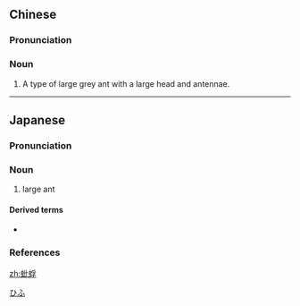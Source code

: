 ==Chinese==
{{zh-forms}}

===Pronunciation===
{{zh-pron
|m=pífú
|c=pei4 fau4
|mn=qz,xm,zz:pî-hû
|cat=n
}}

===Noun===
{{zh-noun}}

# A type of large grey ant with a large head and antennae.

{{zh-cat|Ants}}

----

==Japanese==
{{ja-kanjitab|ひ|ふ|yomi=o}}

===Pronunciation===
{{ja-pron|yomi=o|ひふ|acc=1|acc_ref=DJR}}

===Noun===
{{ja-noun|ひふ}}

# large ant

====Derived terms====
* {{ja-r|蚍蜉大樹を動かす|ひふ たいじゅ を ごかす}}

===References===
<references/>

[[Category:ja:Ants|ひふ]]

[[zh:蚍蜉]]